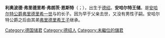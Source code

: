 {{expand|time=2015-01-12T13:12:23+00:00}}
{{unreferenced|time=2015-01-12T13:12:23+00:00}}
{{Infobox royalty|
| name                 =利奥波德
| title                =安哈尔特王储
| image                =LeopoldvonAnhalt.JPG
| caption              =安哈尔特王储利奥波德
| full name            =利奥波德·弗里德里希·弗朗茨·恩斯特<br>Leopold Friedrich Franz Ernst
| spouse               =黑森-卡塞尔的伊丽莎白
| issue                = 绍姆堡-利珀王妃安托瓦内特
| house                =[[阿斯卡尼王朝|阿斯卡尼王朝]]
| father               =[[弗里德里希一世_(安哈尔特)|弗里德里希一世]]
| mother               ={{link-en|萨克森-阿尔滕堡的安托瓦内特|Princess Antoinette of Saxe-Altenburg}}
| birth_date           ={{Birth date|1855|07|18|df=y}}
| birth_place          =[[安哈尔特|安哈尔特]][[德绍|德绍]]
| death_date           ={{Death date and age|1886|2|2|1855|07|18|df=yes}}
| death_place          =[[法国|法国]][[戛纳|戛纳]]
| place of burial      =
|}}

'''利奥波德·弗里德里希·弗朗茨·恩斯特'''（{{lang-de|'''Leopold Friedrich Franz Ernst'''}}；{{bd|1855年|7月18日|1886年|2月2日}}），出生于[[德绍|德绍]]。'''安哈尔特王储'''。是[[安哈尔特统治者列表|安哈尔特公爵]][[弗里德里希一世_(安哈尔特)|弗里德里希一世]]与{{link-en|萨克森-阿尔滕堡的安托瓦内特|Princess Antoinette of Saxe-Altenburg}}的长子。因为早于父亲去世，又没有男性子嗣。安哈尔特公爵之后由其弟[[弗里德里希二世_(安哈尔特)|弗里德里希王子]]继承。

[[Category:德国储君|Category:德国储君]]
[[Category:德绍人|Category:德绍人]]
[[Category:未繼位的儲君|Category:未繼位的儲君]]